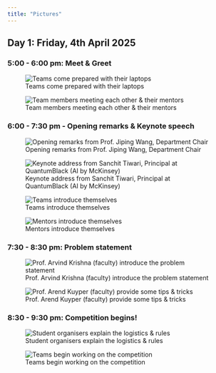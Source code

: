 ```yaml
---
title: "Pictures"
---
```


## Day 1: Friday, 4th April 2025

### 5:00 - 6:00 pm: Meet & Greet

![Teams come prepared with their laptops](images/datafest_in_pictures/day1_1.jpg)

![Team members meeting each other & their mentors](images/datafest_in_pictures/day1_202.jpg)

### 6:00 - 7:30 pm - Opening remarks & Keynote speech

![Opening remarks from Prof. Jiping Wang, Department Chair](images/datafest_in_pictures/4.jpg)

![Keynote address from Sanchit Tiwari, Principal at QuantumBlack (AI by McKinsey)](images/datafest_in_pictures/5.jpg)

![Teams introduce themselves](images/datafest_in_pictures/6.jpg)


![Mentors introduce themselves](images/datafest_in_pictures/7.jpg)

### 7:30 - 8:30 pm: Problem statement

![Prof. Arvind Krishna (faculty) introduce the problem statement](images/datafest_in_pictures/8_new.jpg)


![Prof. Arend Kuyper (faculty) provide some tips & tricks](images/datafest_in_pictures/9.jpg)

### 8:30 - 9:30 pm: Competition begins!

![Student organisers explain the logistics & rules](images/datafest_in_pictures/10.jpg)

![Teams begin working on the competition](images/datafest_in_pictures/11.jpg)